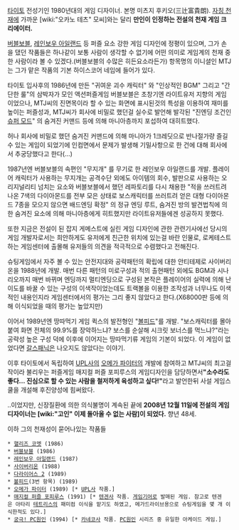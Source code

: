 [[타이토]] 전성기인 1980년대의 게임 디자이너. 본명 미츠지 후키오(三辻富貴朗).
[[자칭 천재]]에 가까운 [wiki:"오카노 테츠" 모씨]와는 달리 '''만인이 인정하는 전설의 천재 게임 크리에이터.'''

[[버블보블]], [[레인보우 아일랜드]] 등 퍼즐 요소 강한 게임 디자인에 정평이 있으며, 그가 손을 댔던 작품들은 하나같이 보통 사람이 생각할 수 없기에 어떤 의미로 게임계의 천재 중 한 사람이라 볼 수 있겠다.(버블보블의 수많은 히든요소라든가) 항목명의 이니셜인 MTJ는 그가 맡은 작품의 기본 하이스코어 네임에 들어가 있다.

타이토 입사후의 1986년에 만든 "귀여운 괴수 캐릭터" 와 "인상적인 BGM" 그리고 "간단한 룰"의 삼박자가 모인 액션퍼즐게임 버블보블은 초창기엔 라이트유저 지향의 게임이었으나, MTJ씨의 진면목이라 할 수 있는 화면에 표시된것의 특성을 이용하여 재미를 높이는 퍼즐성과, MTJ씨가 회사에 비밀로 했던걸 실수로 발언해 발각된 "진엔딩 조건인 [[슈퍼 모드]]" 의 숨겨진 커맨드 등에 의해 마니아층까지 포섭하여 대히트했다.

허나 회사에 비밀로 했던 숨겨진 커맨드에 의해 마니아가 1크레딧으로 반나절가량 즐길 수 있는 게임이 되었기에 인컴면에서 문제가 발생해 기밀사항으로 한 건에 대해 회사에서 추궁당했다고 한다(...)

1987년엔 버블보블의 속편인 "무지개" 를 무기로 한 레인보우 아일랜드를 개발. 플레이어 캐릭터가 사용하는 무지개는 공격수단 외에도 아이템의 회수, 발판으로 사용하는 오리지널리티 넘치는 요소와 버블보블에서 했던 레파토리를 다시 채용한 "적을 쓰러트려 나온 7색의 다이아몬드를 전부 모은 상태로 보스캐릭터를 쓰러트려 얻은 대형 다이아몬드 7종을 모으지 않으면 배드엔딩 확정" 의 정규 엔딩 루트, 숨겨진 방의 발견법칙에 의한 숨겨진 요소에 의해 마니아층에게 히트했지만 라이트유저들에겐 성공하지 못했다.

또한 지금은 전설이 된 잡지 게메스트에 실린 게임 디자인에 관한 관련기사에선 당시의 게임 개발자로서는 희안하게도 유저에게 친근한 위치에 있는걸 바란 인물로, 로케테스트하는 게임센터에 출몰해 유저들의 의견을 적극적으로 수렴했다고 전해진다.

슈팅게임에서 자주 볼 수 있는 안전지대와 공략패턴의 확립에 대한 안티테제로 사이버리온을 1988년에 개발. 매번 다른 패턴의 미로구성과 적의 출현패턴 외에도 BGM과 시나리오까지 매번 바뀌며 엔딩까지 멀티엔딩으로 구성된 본작은 플레이어의 실력에 의해 난이도를 바꿀 수 있는 구성의 이색작이었는데도 트랙볼을 이용한 조작성과 너무나도 이색적인 내용인지라 게임센터에서의 평가는 그리 좋지 않았다고 한다.(X68000판 등에 의해 이식되었을 때의 평가는 높았지만)

이어서 1989년엔 땅따먹기 게임 퀵스의 발전형인 "[[볼피드]]"를 개발. "보스캐릭터를 몰아붙여 화면 전체의 99.9%를 장악하느냐? 보스를 순살해 시크릿 보너스를 먹느냐?"라는 공략성 높은 구성 덕에 이후에 이어지는 땅따먹기류 게임의 기본이 되었다. 이 게임이 없었다면 [[갈스패닉]]은 나오지도 않았다는 이야기.

이후 타이토에서 독립하여 [[UPL]]사의 [[오메가 파이터]]의 개발에 참여하고 MTJ씨의 최고걸작이라 불리우는 퍼즐게임 매지컬 퍼즐 포피루스의 게임디자인을 담당하면서''' "소수라도 좋다… 진심으로 할 수 있는 사람을 철저하게 육성하고 싶다!" '''라고 발언한뒤 사설 게임스쿨을 개설해 후진양성에 힘써왔다.

..이었지만, 신장질환에 의한 의식불명이 계속된 끝에 '''2008년 12월 11일에 전설의 게임 디자이너는 [wiki:"고인" 이제 돌아올 수 없는 사람]이 되었다.''' 향년 48세.

이하 그의 천재성이 묻어나있는 작품들
 * [[핼리즈 코멧]] (1986)
 * [[버블보블]] (1986)
 * [[레인보우 아일랜드]] (1987)
 * [[사이버리온]] (1988)
 * [[다라이어스 2]] (1989)
 * [[볼피드]](3번 항목) (1989)
 * [[오메가 파이터]] (1989) [* [[UPL]]사 작품.] 
 * [[매지컬 퍼즐 포피루스]] (1991) [* [[텐겐]]사 작품. [[게임기어]]로 발매된 게임. 참고로 텐겐은 아타리 [[테트리스]]의 패미컴 이식을 맡기도 하였고, 메가드라이브용으로 슈팅게임을 몇 개 이식한적도 있다.]
 * [[궁극! PC원인]] (1994) [* [[카네코]]사 작품. [[PC원인]] 시리즈 중 유일한 아케이드 게임.]
